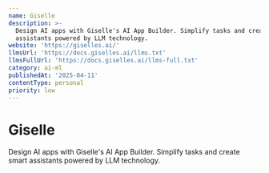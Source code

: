 ```yaml
---
name: Giselle
description: >-
  Design AI apps with Giselle's AI App Builder. Simplify tasks and create smart
  assistants powered by LLM technology.
website: 'https://giselles.ai/'
llmsUrl: 'https://docs.giselles.ai/llms.txt'
llmsFullUrl: 'https://docs.giselles.ai/llms-full.txt'
category: ai-ml
publishedAt: '2025-04-11'
contentType: personal
priority: low
---
```


# Giselle

Design AI apps with Giselle's AI App Builder. Simplify tasks and create smart assistants powered by LLM technology.
